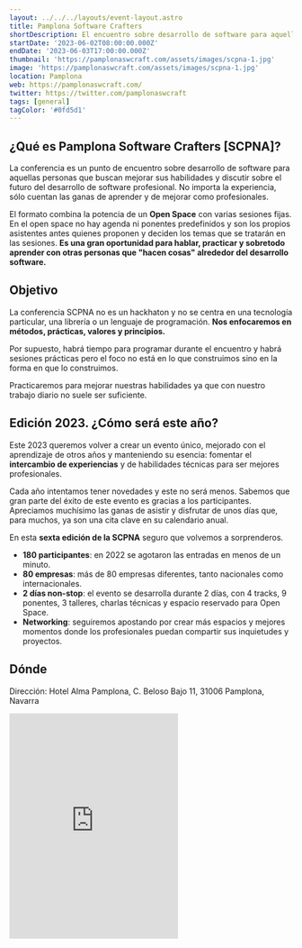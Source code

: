 ```yaml
---
layout: ../../../layouts/event-layout.astro
title: Pamplona Software Crafters
shortDescription: El encuentro sobre desarrollo de software para aquellas personas que buscan compartir sus experiencias y mejorar [sus habilidades] como profesionales.
startDate: '2023-06-02T08:00:00.000Z'
endDate: '2023-06-03T17:00:00.000Z'
thumbnail: 'https://pamplonaswcraft.com/assets/images/scpna-1.jpg'
image: 'https://pamplonaswcraft.com/assets/images/scpna-1.jpg'
location: Pamplona
web: https://pamplonaswcraft.com/
twitter: https://twitter.com/pamplonaswcraft
tags: [general]
tagColor: '#0fd5d1'
---
```


## ¿Qué es Pamplona Software Crafters [SCPNA]?

La conferencia es un punto de encuentro sobre desarrollo de software para aquellas personas que buscan mejorar sus habilidades y discutir sobre el futuro del desarrollo de software profesional. No importa la experiencia, sólo cuentan las ganas de aprender y de mejorar como profesionales.

El formato combina la potencia de un **Open Space** con varias sesiones fijas. En el open space no hay agenda ni ponentes predefinidos y son los propios asistentes antes quienes proponen y deciden los temas que se tratarán en las sesiones. **Es una gran oportunidad para hablar, practicar y sobretodo aprender con otras personas que "hacen cosas" alrededor del desarrollo software.**

## Objetivo

La conferencia SCPNA no es un hackhaton y no se centra en una tecnología particular, una librería o un lenguaje de programación. **Nos enfocaremos en métodos, prácticas, valores y principios.**

Por supuesto, habrá tiempo para programar durante el encuentro y habrá sesiones prácticas pero el foco no está en lo que construimos sino en la forma en que lo construimos.

Practicaremos para mejorar nuestras habilidades ya que con nuestro trabajo diario no suele ser suficiente.

## Edición 2023. ¿Cómo será este año?

Este 2023 queremos volver a crear un evento único, mejorado con el aprendizaje de otros años y manteniendo su esencia: fomentar el **intercambio de experiencias** y de habilidades técnicas para ser mejores profesionales.

Cada año intentamos tener novedades y este no será menos. Sabemos que gran parte del éxito de este evento es gracias a los participantes. Apreciamos muchísimo las ganas de asistir y disfrutar de unos días que, para muchos, ya son una cita clave en su calendario anual.

En esta **sexta edición de la SCPNA** seguro que volvemos a sorprenderos.

- **180 participantes**: en 2022 se agotaron las entradas en menos de un minuto.
- **80 empresas**: más de 80 empresas diferentes, tanto nacionales como internacionales.
- **2 días non-stop**: el evento se desarrolla durante 2 días, con 4 tracks, 9 ponentes, 3 talleres, charlas técnicas y espacio reservado para Open Space.
- **Networking**: seguiremos apostando por crear más espacios y mejores momentos donde los profesionales puedan compartir sus inquietudes y proyectos.

## Dónde

Dirección: Hotel Alma Pamplona, C. Beloso Bajo 11, 31006 Pamplona, Navarra

<iframe className="w-full" height="400px" style="border:none;overflow:hidden" marginheight="0" marginwidth="0" aria-label="Hotel Alma Pamplona, C. Beloso Bajo 11, 31006 Pamplona, Navarra" class="sek-lazy-loaded" src="https://www.google.com/maps/embed?pb=!1m18!1m12!1m3!1d2926.5133701179584!2d-1.6238164!3d42.819768499999995!2m3!1f0!2f0!3f0!3m2!1i1024!2i768!4f13.1!3m3!1m2!1s0xd509307c0614ed3%3A0xd43e3663fda9e883!2sHotel%20Alma%20Pamplona!5e0!3m2!1ses!2ses!4v1676441420014!5m2!1ses!2ses"></iframe>
